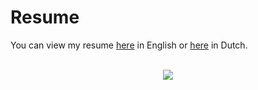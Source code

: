 
# Resume

You can view my resume <a href="/cv/EN_Public.pdf" target="_blank">here</a> in English or <a href="/cv/NL_Publiek.pdf" target="_blank">here</a> in Dutch.

<br />

<center><Image src="/EN_CV_Kenrick.jpg" width={1414} height={2000} /></center>